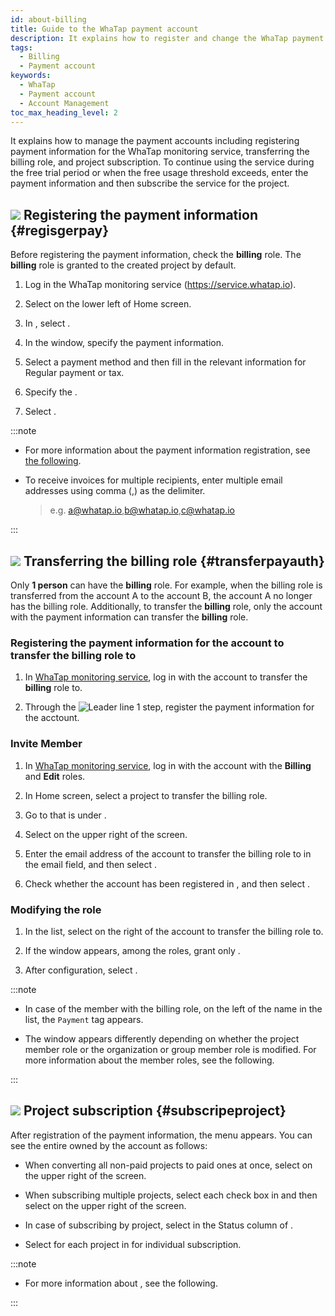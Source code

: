 ```yaml
---
id: about-billing
title: Guide to the WhaTap payment account
description: It explains how to register and change the WhaTap payment account.
tags:
  - Billing
  - Payment account
keywords:
  - WhaTap
  - Payment account
  - Account Management
toc_max_heading_level: 2
---
```


It explains how to manage the payment accounts including registering payment information for the WhaTap monitoring service, transferring the billing role, and project subscription. To continue using the service during the free trial period or when the free usage threshold exceeds, enter the payment information and then subscribe the service for the project. 

## ![](/img/number-01.png) Registering the payment information {#regisgerpay}

Before registering the payment information, check the **billing** role. The **billing** role is granted to the created project by default.

1.  Log in the WhaTap monitoring service (https://service.whatap.io). 

2.  Select <Cmdname sid="my_usage" className="uitext" /> on the lower left of Home screen.

    <ImgLang img='tax_invoice_1.png' desc='My Usage' />

3.  In <Cmdname sid="payment_information" className="uitext" />, select <Cmdname sid="register_billing_info" className="uitext" />.

4.  In the <Cmdname sid="register_billing_info" className="uitext" /> window, specify the payment information.

5.  Select a payment method and then fill in the relevant information for <Cmdname sid="creditcard" className="uitext" />Regular payment or tax<Cmdname sid="payment_type_banktransfer" className="uitext" />.

6.  Specify the <Cmdname sid="billing_reception_info" className="uitext" />.

7.  Select <Cmdname sid="registration" className="uitext" />.

:::note 

-   For more information about the payment information registration, see [the following](/management/billing).

-   To receive invoices for multiple recipients, enter multiple email addresses using comma (,) as the delimiter. 

    > e.g. a@whatap.io,b@whatap.io,c@whatap.io

    <ImgLang img='best-p/about-billing-member-recipient.png' desc='Bill recipient setting' />

:::

## ![](/img/number-02.png) Transferring the billing role {#transferpayauth}

Only **1 person** can have the **billing** role. For example, when the billing role is transferred from the account A to the account B, the account A no longer has the billing role. Additionally, to transfer the **billing** role, only the account with the payment information can transfer the **billing** role.

### Registering the payment information for the account to transfer the billing role to

1.  In [WhaTap monitoring service](https://service.whatap.io), log in with the account to transfer the **billing** role to.

2.  Through the ![Leader line 1](/img/number-01.png) step, register the payment information for the acctount.

### Invite Member

1.  In [WhaTap monitoring service](https://service.whatap.io), log in with the account with the **Billing** and **Edit** roles.

2.  In Home screen, select a project to transfer the billing role. 

3.  Go to <Cmdname sid="project_member" className="uitext" /> that is under <Cmdname sid="management" className="uitext" />.

4.  Select <Cmdname sid="invite_member" className="uitext" /> on the upper right of the screen.

5.  Enter the email address of the account to transfer the billing role to in the email field, and then select <Cmdname sid="add" className="uitext" />.

6.  Check whether the account has been registered in <Cmdname sid="member_invite_list" className="uitext" replace=" ({length})" />, and then select <Cmdname sid="complete" className="uitext" />.

### Modifying the role

<ImgLang img='best-p/about-billing-member-role.png' desc='Edit Role' />

1.  In the <Cmdname sid="project_member" className="uitext" /> list, select <LinkImage img="char-a.svg" desc="Leader line a" /> <LinkImage img="ico-edit.svg" desc="Edit icon" /> on the right of the account to transfer the billing role to.

2.  If the <Cmdname sid="edit_member_role" className="uitext" /> window appears, among the roles, grant only <LinkImage img="char-b.svg" desc="Leader line b" /> <Cmdname sid="billing" className="uitext" />.

3.  After configuration, select <LinkImage img="char-c.svg" desc="Leader line c" /> <Cmdname sid="apply" className="uitext" />.

:::note

-   In case of the member with the billing role, on the left of the name in the <Cmdname sid="project_member" className="uitext" /> list, the <code class='pay'>Payment</code> tag appears. 

-   The <Cmdname sid="edit_member_role" className="uitext" /> window appears differently depending on whether the project member role or the organization or group member role is modified. For more information about the member roles, see <Link to="/project/project-structure#project-auth">the following</Link>.

:::

## ![](/img/number-03.png) Project subscription {#subscripeproject}

After registration of the payment information, the <Cmdname sid="project_subscription" className="uitext" /> menu appears. You can see the entire <Cmdname sid="project_list" className="uitext" /> owned by the account as follows: 

<ImgLang img='best-p/about-billing-subscription.png' desc='Project Subscription' />

-   When converting all non-paid projects to paid ones at once, select <Cmdname sid="BTN06013" className="uitext" /> on the upper right of the screen.

-   When subscribing multiple projects, select each check box in <Cmdname sid="project_list" className="uitext" /> and then select <Cmdname sid="BTN06013" className="uitext" /> on the upper right of the screen.

-   In case of subscribing by project, select <Cmdname sid="subscribe" className="uitext" /> in the Status column of <Cmdname sid="project_list" className="uitext" />.

-   Select <Cmdname sid="subscribe" className="uitext" /> for each project in <Cmdname sid="project_list" className="uitext" /> for individual subscription.

:::note

-   For more information about <Cmdname sid="project_subscription" className="uitext" />, see <Link to="management/billing#project-subscription">the following</Link>.

:::
